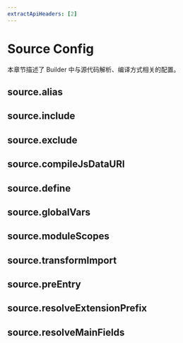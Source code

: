 ```yaml
---
extractApiHeaders: [2]
---
```


# Source Config

本章节描述了 Builder 中与源代码解析、编译方式相关的配置。

## source.alias


<Alias />

## source.include


<Include />

## source.exclude


<Exclude />

## source.compileJsDataURI


<CompileJsDataURI />

## source.define


<Define />

## source.globalVars


<GlobalVars />

## source.moduleScopes


<ModuleScopes />

## source.transformImport


<TransformImport />

## source.preEntry


<PreEntry />

## source.resolveExtensionPrefix


<ResolveExtensionPrefix />

## source.resolveMainFields


<ResolveMainFields />

